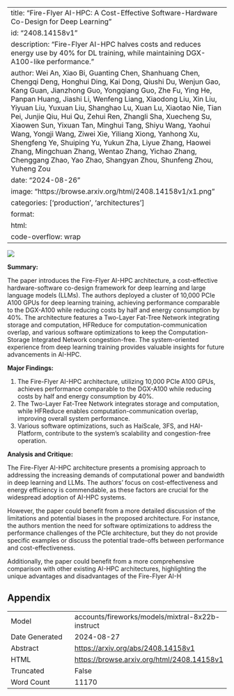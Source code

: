 
---
title: "Fire-Flyer AI-HPC: A Cost-Effective Software-Hardware Co-Design for Deep Learning"
id: "2408.14158v1"
description: "Fire-Flyer AI-HPC halves costs and reduces energy use by 40% for DL training, while maintaining DGX-A100-like performance."
author: Wei An, Xiao Bi, Guanting Chen, Shanhuang Chen, Chengqi Deng, Honghui Ding, Kai Dong, Qiushi Du, Wenjun Gao, Kang Guan, Jianzhong Guo, Yongqiang Guo, Zhe Fu, Ying He, Panpan Huang, Jiashi Li, Wenfeng Liang, Xiaodong Liu, Xin Liu, Yiyuan Liu, Yuxuan Liu, Shanghao Lu, Xuan Lu, Xiaotao Nie, Tian Pei, Junjie Qiu, Hui Qu, Zehui Ren, Zhangli Sha, Xuecheng Su, Xiaowen Sun, Yixuan Tan, Minghui Tang, Shiyu Wang, Yaohui Wang, Yongji Wang, Ziwei Xie, Yiliang Xiong, Yanhong Xu, Shengfeng Ye, Shuiping Yu, Yukun Zha, Liyue Zhang, Haowei Zhang, Mingchuan Zhang, Wentao Zhang, Yichao Zhang, Chenggang Zhao, Yao Zhao, Shangyan Zhou, Shunfeng Zhou, Yuheng Zou
date: "2024-08-26"
image: "https://browse.arxiv.org/html/2408.14158v1/x1.png"
categories: ['production', 'architectures']
format:
  html:
    code-overflow: wrap
---

![](https://browse.arxiv.org/html/2408.14158v1/x1.png)

**Summary:**

The paper introduces the Fire-Flyer AI-HPC architecture, a cost-effective hardware-software co-design framework for deep learning and large language models (LLMs). The authors deployed a cluster of 10,000 PCIe A100 GPUs for deep learning training, achieving performance comparable to the DGX-A100 while reducing costs by half and energy consumption by 40%. The architecture features a Two-Layer Fat-Tree Network integrating storage and computation, HFReduce for computation-communication overlap, and various software optimizations to keep the Computation-Storage Integrated Network congestion-free. The system-oriented experience from deep learning training provides valuable insights for future advancements in AI-HPC.

**Major Findings:**

1. The Fire-Flyer AI-HPC architecture, utilizing 10,000 PCIe A100 GPUs, achieves performance comparable to the DGX-A100 while reducing costs by half and energy consumption by 40%.
2. The Two-Layer Fat-Tree Network integrates storage and computation, while HFReduce enables computation-communication overlap, improving overall system performance.
3. Various software optimizations, such as HaiScale, 3FS, and HAI-Platform, contribute to the system's scalability and congestion-free operation.

**Analysis and Critique:**

The Fire-Flyer AI-HPC architecture presents a promising approach to addressing the increasing demands of computational power and bandwidth in deep learning and LLMs. The authors' focus on cost-effectiveness and energy efficiency is commendable, as these factors are crucial for the widespread adoption of AI-HPC systems.

However, the paper could benefit from a more detailed discussion of the limitations and potential biases in the proposed architecture. For instance, the authors mention the need for software optimizations to address the performance challenges of the PCIe architecture, but they do not provide specific examples or discuss the potential trade-offs between performance and cost-effectiveness.

Additionally, the paper could benefit from a more comprehensive comparison with other existing AI-HPC architectures, highlighting the unique advantages and disadvantages of the Fire-Flyer AI-H

## Appendix

|          |          |
|----------|----------|
| Model     | accounts/fireworks/models/mixtral-8x22b-instruct       |
| Date Generated     | 2024-08-27       |
| Abstract | [https://arxiv.org/abs/2408.14158v1](https://arxiv.org/abs/2408.14158v1)        |
| HTML     | [https://browse.arxiv.org/html/2408.14158v1](https://browse.arxiv.org/html/2408.14158v1)       |
| Truncated       | False       |
| Word Count       | 11170       |